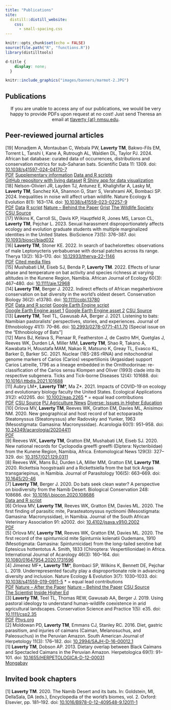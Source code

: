 ```yaml
---
title: "Publications"
site: 
  distill::distill_website:
    css:
      - small-spacing.css
---
```


<!-- Remove margin under list items -->
<style>
p, ul{
     padding:0; 
     margin:0;
}
ul{
  margin: 0;
  padding: 0;
}
ul li{
  margin: 0;
  margin-bottom:0;
}
ul li ul{
  margin: 0;
  margin-bottom:0;
}
</style>

```r
knitr::opts_chunk$set(echo = FALSE)
source(file.path("R", "functions.R"))
library(distilltools)
```

```css
d-title {
    display: none;
  }
```


```r
knitr::include_graphics("images/banners/marmot-2.JPG")
```

<h2>Publications</h2>
<center> <p style="font-size:0.9rem">If you are unable to access any of our publications, we would be very happy to provide PDFs upon request at no cost! Just send Theresa an email at [tlaverty {at} nmsu.edu](mailto:tlaverty@nmsu.edu).</p>
</center>

## Peer-reviewed journal articles

[19]  Monadjem A, Montauban C, Webala PW, **Laverty TM**, Bakwo-Fils EM, Torrent L, Tanshi I, Kane A, Rutrough AL, Waldien DL, Taylor PJ. 2024. African bat database: curated data of occurrences, distributions and conservation metrics for sub-Saharan bats. Scientific Data 11: 1309. doi: [10.1038/s41597-024-04170-7](https://doi.org/10.1038/s41597-024-04170-7)

<div style="display: inline-block">
<a href="https://www.nature.com/articles/s41597-024-04170-7.pdf" class="icon-link" target="_blank" rel="noopener"><i class="fa fa-file-pdf"></i> PDF</a>
<div style="display: inline-block">
<a href="https://static-content.springer.com/esm/art%3A10.1038%2Fs41597-024-04170-7/MediaObjects/41597_2024_4170_MOESM1_ESM.doc" class="icon-link" target="_blank" rel="noopener"><i class="fa fa-file-word-o"></i> Supplementary information</a></div>
<div style="display: inline-block"><a href="https://figshare.com/articles/dataset/African_Bat_Database/26363308" class="icon-link" target="_blank" rel="noopener"><i class="ai ai-figshare"></i> Data and R scripts</a> </div>
<div style="display: inline-block">
<a href=https://github.com/kanead/Bat_database class="icon-link" target="_blank" rel="noopener"><i class="fab fa-github"></i> GitHub repository with living dataset</a> </div>
<div style="display: inline-block">
<a href=https://adam-kane.shinyapps.io/african_bat_dist/ class="icon-link" target="_blank" rel="noopener"><i class="fa-brands fa-r-project"></i> R Shiny app for data visualization</a> 
</div>

[18]  Nelson-Olivieri JR, Layden TJ, Antunez E, Khalighifar A, Lasky M, **Laverty TM**, Sanchez KA, Shannon G, Starr S, Verahrami AK, Bombaci SP. 2024. Inequalities in noise will affect urban wildlife. Nature Ecology & Evolution 8(1): 163–174. doi: [10.1038/s41559-023-02257-9](https://rdcu.be/drzoK)

<div style="display: inline-block">
<a href="https://rdcu.be/drzoK" class="icon-link" target="_blank" rel="noopener"><i class="fa fa-file-pdf"></i> PDF</a>
<div style="display: inline-block">
<a href="https://doi.org/10.5061/dryad.s4mw6m998" class="icon-link" target="_blank" rel="noopener"><i class="ai ai-dryad"></i> Data</a></div><div style="display: inline-block">
<a href="https://doi.org/10.5281/zenodo.7843664" class="icon-link" target="_blank" rel="noopener"><i class="ai ai-zenodo"></i> R script</a></div><div style="display: inline-block"><a href="https://communities.springernature.com/posts/it-s-not-just-noise-studying-how-inequitable-noise-impacts-urban-wildlife-and-people" class="icon-link" target="_blank" rel="noopener"><i class="fa fa-newspaper"></i> Nature – Behind the Paper</a></div><div style="display: inline-block"><a href="https://grist.org/health/where-is-noise-pollution-worst-redlined-neighborhoods/" class="icon-link" target="_blank" rel="noopener"><i class="fa fa-newspaper"></i> Grist</a></div><div style="display: inline-block"><a href="https://wildlife.org/inequity-in-neighborhoods-transfers-to-wildlife/" class="icon-link" target="_blank" rel="noopener"><i class="fa fa-newspaper"></i> The Wildlife Society</a></div><div style="display: inline-block"><a href="https://warnercnr.source.colostate.edu/redlining-inequitable-urban-noise/" class="icon-link" target="_blank" rel="noopener"><i class="fa fa-newspaper"></i> CSU Source</a>
</div>

[17]  Wilkins K, Carroll SL, Davis KP, Hauptfeld R, Jones MS, Larson CL, **Laverty TM**, Pejchar L. 2023. Sexual harassment disproportionately affects ecology and evolution graduate students with multiple marginalized identities in the United States. BioScience 73(5): 376–387. doi: [10.1093/biosci/biad032](https://doi.org/10.1093/biosci/biad032)

[16]  **Laverty TM**, Stoner KE. 2022. In search of bachelorettes: observations of male Leptonycteris yerbabuenae with dorsal patches across its range. Therya 13(2): 163–170. doi: [10.12933/therya-22-1146](https://doi.org/10.12933/therya-22-1146)

<div style="display: inline-block"><a href="attachments/publications/Laverty & Stoner_2022_In search of bachelorettes- Observations of male Leptonycteris yerbabuenae with dorsal patches across its range.pdf" class="icon-link" target="_blank" rel="noopener"><i class="fa fa-file-pdf"></i> PDF</a></div><div style="display: inline-block"><a href="https://doi.org/10.6084/m9.figshare.15138702" class="icon-link" target="_blank" rel="noopener"><i class="ai ai-figshare"></i> Cited media files</a> 
</div>

[15]  Mushabati LM, Eiseb SJ, Benda P, **Laverty TM**. 2022. Effects of lunar phase and temperature on bat activity and species richness at varying altitudes in the Kunene Region, Namibia. African Journal of Ecology 60(3): 467–480. doi: [10.1111/aje.12968](https://doi.org/10.1111/aje.12968)

[14]  **Laverty TM**, Berger J. 2022. Indirect effects of African megaherbivore conservation on bat diversity in the world's oldest desert. Conservation Biology 36(2): e13780. doi: [10.1111/cobi.13780](https://doi.org/10.1111/cobi.13780)

<div style="display: inline-block"><a href="attachments/publications/Laverty & Berger_2022_Indirect effects of African megaherbivore conservation on bat diversity in the world’s oldest desert.pdf" class="icon-link" target="_blank" rel="noopener"><i class="fa fa-file-pdf"></i> PDF</a></div><div style="display: inline-block"><a href="https://doi.org/10.6084/m9.figshare.13376975" class="icon-link" target="_blank" rel="noopener"><i class="ai ai-figshare"></i> Data and R script</a> </div><div style="display: inline-block"><a href="https://code.earthengine.google.com/8ce62aac5a86cd6bc1ed1ffc43a2dae0" class="icon-link" target="_blank" rel="noopener"> <i class=""></i> Google Earth Engine script</a> </div><div style="display: inline-block"><a href="https://code.earthengine.google.com/?asset=users/theresalaverty/gps_waterquality_nofloods" class="icon-link" target="_blank" rel="noopener"><i class=""></i> Google Earth Engine asset 1</a> </div><div style="display: inline-block"><a href="https://code.earthengine.google.com/?asset=users/theresalaverty/rivers" class="icon-link" target="_blank" rel="noopener"><i class=""></i> Google Earth Engine asset 2</a> </div><div style="display: inline-block"><a href="https://warnercnr.source.colostate.edu/bats-and-behemoths-how-large-mammals-may-help-bat-diversity-in-the-worlds-oldest-desert/" class="icon-link" target="_blank" rel="noopener"><i class="fa fa-newspaper"></i> CSU Source</a> 
</div>

[13]  **Laverty TM**, Teel TL, Gawusab AA, Berger J. 2021. Listening to bats: Namibian pastoralists’ perspectives, stories, and experiences. Journal of Ethnobiology 41(1): 70–86. doi: [10.2993/0278-0771-41.1.70](https://doi.org/10.2993/0278-0771-41.1.70) [Special issue on the "Ethnobiology of Bats”]

[12]  Mans BJ, Kelava S, Pienaar R, Featherston J, de Castro MH, Quetglas J, Reeves WK, Durden LA, Miller MM, **Laverty TM**, Shao R, Takano A, Kawabata H, Moustafa MAM, Nakao R, Matsuno K, Greay TL, Evasco KL, Barker D, Barker SC. 2021. Nuclear (18S-28S rRNA) and mitochondrial genome markers of Carios (Carios) vespertilionis (Argasidae) support Carios Latreille, 1796 as a lineage embedded in the Ornithodorinae: re-classification of the Carios sensu Klompen and Oliver (1993) clade into its respective subgenera. Ticks and Tick-borne Diseases 12(4): 101688. doi: [10.1016/j.ttbdis.2021.101688](https://doi.org/10.1016/j.ttbdis.2021.101688)

[11]  Aubry LM\*, **Laverty TM**\*, Ma Z\*. 2021. Impacts of COVID-19 on ecology and evolutionary biology faculty the United States. Ecological Applications 31(2): e02265. doi: [10.1002/eap.2265](https://doi.org/10.1002/eap.2265) \* = equal lead contributions

<div style="display: inline-block"><a href="attachments/publications/Aubry et al_2021_Impacts of COVID‐19 on ecology and evolutionary biology faculty in the United States.pdf" class="icon-link" target="_blank" rel="noopener"><i class="fa fa-file-pdf"></i> PDF</a></div><div style="display: inline-block"><a href="https://warnercnr.source.colostate.edu/women-parents-and-early-career-faculty-in-ecology-most-impacted-by-covid%E2%80%9019/" class="icon-link" target="_blank" rel="noopener"><i class="fa fa-newspaper"></i> CSU Source</a> </div><div style="display: inline-block"><a href="https://www.purdue.edu/newsroom/releases/2020/Q4/non-tenured-and-female-faculty-feeling-covid-burdens,-study-says.html" class="icon-link" target="_blank" rel="noopener"><i class="fa fa-newspaper"></i> PU Agriculture News</a> </div><div style="display: inline-block"><a href="https://diverseeducation.com/article/199438/" class="icon-link" target="_blank" rel="noopener"> <i class="fa fa-newspaper"></i> Diverse: Issues in Higher Education</a> 
</div>

[10]  Orlova MV, **Laverty TM**, Reeves WK, Gratton EM, Davies ML, Anisimov NM. 2020. New geographical and host record of bat ectoparasite Steatonyssus (Steatonyssus) afer Radovsky and Yunker, 1963 (Mesostigmata: Gamasina: Macronyssidae). Acarologia 60(1): 951–958. doi: [10.24349/acarologia/20204411](https://doi.org/10.24349/acarologia/20204411)

<div style="display: inline-block"><a href="attachments/publications/Orlova et al_2020_New geographical and host record of bat ectoparasite Steatonyssus (Steatonyssus) afer.pdf" class="icon-link" target="_blank" rel="noopener"><i class="fa fa-file-pdf"></i> PDF</a>
</div>

[9]  Reeves WK, **Laverty TM**, Gratton EM, Mushabati LM, Eiseb SJ. 2020. New national records for Cyclopodia greeffi greeffi (Diptera: Nycteribiidae) from the Kunene Region, Namibia, Africa. Entomological News 129(3): 327–329. doi: [10.3157/021.129.0311](https://doi.org/10.3157/021.129.0311)

[8]  Reeves WK, Mans BJ, Durden LA, Miller MM, Gratton EM, **Laverty TM**. 2020. Rickettsia hoogstraalii and a Rickettsiella from the bat tick Argas transgariepinus, in Namibia. Journal of Parasitology 106(5): 663–669. doi: [10.1645/20-46](https://doi.org/10.1645/20-46)

[7]  **Laverty TM**, Berger J. 2020. Do bats seek clean water? A perspective on biodiversity from the Namib Desert. Biological Conservation 248: 108686. doi: [10.1016/j.biocon.2020.108686](https://doi.org/10.1016/j.biocon.2020.108686) 

<div style="display: inline-block">
<a href="https://data.mendeley.com/datasets/dz6fyzrj5p/1" class="icon-link" target="_blank" rel="noopener"><i class="ai ai-mendeley"></i> Data and R script</a> 
</div>

[6]  Orlova MV, **Laverty TM**, Reeves WK, Gratton EM, Davies ML. 2020. The first finding of parasitic mite, Parasteatonyssus nyctinomi (Mesostigmata: Gamasina: Macronyssidae), in Namibia. Journal of the South African Veterinary Association 91: a2002. doi: [10.4102/jsava.v91i0.2002](https://doi.org/10.4102/jsava.v91i0.2002)

<div style="display: inline-block"><a href="attachments/publications/Orlova et al_2020_The first finding of parasitic mite, Parasteatonyssus nyctinomi.pdf" class="icon-link" target="_blank" rel="noopener"><i class="fa fa-file-pdf"></i> PDF</a>
</div>

[5]  Orlova MV, **Laverty TM**, Reeves WK, Gratton EM, Davies ML. 2020. The first record of the spinturnicid mite Spinturnix kolenatii Oudemans, 1910 (Mesotigmata: Gamasina: Spinturnicidae) from the long-tailed serotine bat Eptesicus hottentotus A. Smith, 1833 (Chiroptera: Vespertilionidae) in Africa. International Journal of Acarology 46(3): 160–164. doi: [10.1080/01647954.2020.1731596](https://doi.org/10.1080/01647954.2020.1731596)

[4]  Jimenez MF\*, **Laverty TM**\*, Bombaci SP, Wilkins K, Bennett DE, Pejchar L. 2019. Underrepresented faculty play a disproportionate role in advancing diversity and inclusion. Nature Ecology & Evolution 3(7)​: 1030–1033. doi: [10.1038/s41559-019-0911-5](https://rdcu.be/bFvxQ) \* = equal lead contributions 

<div style="display: inline-block"><a href="attachments/publications/Jimenez et al_2019_Underrepresented faculty play a disproportionate role in advancing diversity and inclusion.pdf" class="icon-link" target="_blank" rel="noopener"><i class="fa fa-file-pdf"></i> PDF</a></div><div style="display: inline-block"><a href="https://communities.springernature.com/posts/after-the-paper-catalyzing-dialogue-about-who-should-be-advancing-equity-diversity-and-inclusion-on-college-campuses-and-beyond" class="icon-link" target="_blank" rel="noopener"><i class="fa fa-newspaper"></i> Nature – After the Paper</a></div><div style="display: inline-block"><a href="https://communities.springernature.com/posts/how-can-we-achieve-diversity-and-inclusion-in-ecology" class="icon-link" target="_blank" rel="noopener"><i class="fa fa-newspaper"></i> Nature – Behind the Paper</a></div><div style="display: inline-block"><a href="https://warnercnr.source.colostate.edu/underrepresented-faculty-play-an-uneven-role-in-advancing-diversity-and-inclusion-study-finds/" class="icon-link" target="_blank" rel="noopener"> <i class="fa fa-newspaper"></i> CSU Source</a></div><div style="display: inline-block"><a href="https://www.the-scientist.com/news-opinion/faculty-value-diversity--though-time-and-funding-are-barriers-65961" class="icon-link" target="_blank" rel="noopener"> <i class="fa fa-newspaper"></i> The Scientist</a></div><div style="display: inline-block"><a href="https://www.insidehighered.com/news/2019/06/04/whos-doing-heavy-lifting-terms-diversity-and-inclusion-work" class="icon-link" target="_blank" rel="noopener"> <i class="fa fa-newspaper"></i> Inside Higher Ed</a>
</div>

[3]  **Laverty TM**, Teel TL, Thomas REW, Gawusab AA, Berger J. 2019. Using pastoral ideology to understand human-wildlife coexistence in arid agricultural landscapes. Conservation Science and Practice 1(5): e35. doi: [10.1111/csp2.35](https://doi.org/10.1111/csp2.35)

<div style="display: inline-block">
<a href="attachments/publications/Laverty et al_2019_Using pastoral ideology to understand human–wildlife coexistence in arid agricultural landscapes.pdf" class="icon-link" target="_blank" rel="noopener"><i class="fa fa-file-pdf"></i> PDF</a></div><div style="display: inline-block"><a href="https://phys.org/news/2019-05-namibia-pastoralists-wildlife.html" class="icon-link" target="_blank" rel="noopener"><i class="fa fa-newspaper"></i> Phys.org</a> 
</div>

[2]  Moldowan PD, **Laverty TM**, Emmans CJ, Stanley RC. 2016. Diet, gastric parasitism, and injuries of caimans (Caiman, Melanosuchus, and Paleosuchus) in the Peruvian Amazon. South American Journal of Herpetology 11(3): 176–182. doi: [10.2994/SAJH-D-16-00012.1](http://www.bioone.org/doi/10.2994/SAJH-D-16-00012.1)

[1]  **Laverty TM**, Dobson AP. 2013. Dietary overlap between Black Caimans and Spectacled Caimans in the Peruvian Amazon. Herpetologica 69(1): 91–101. doi: [10.1655/HERPETOLOGICA-D-12-00031](http://www.bioone.org/doi/abs/10.1655/HERPETOLOGICA-D-12-00031)

<div style="display: inline-block">
<a href="https://news.mongabay.com/2013/03/crocodilian-competition-may-hinder-conservation-efforts-in-amazon/" class="icon-link" target="_blank" rel="noopener"><i class="fa fa-newspaper"></i> Mongabay</a> 
</div>

## Invited book chapters

[1]  **Laverty TM**. 2020. The Namib Desert and its bats. In: Goldstein, MI, DellaSala, DA (eds.), Encyclopedia of the world's biomes, vol. 2. Oxford: Elsevier, pp. 181–192. doi: [10.1016/B978-0-12-409548-9.12011-1](https://doi.org/10.1016/B978-0-12-409548-9.12011-1)
